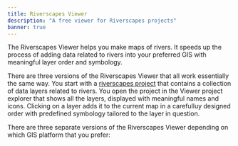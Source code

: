 ```yaml
---
title: Riverscapes Viewer
description: "A free viewer for Riverscapes projects"
banner: true
---
```



<Container maxWidth="xl">

The Riverscapes Viewer helps you make maps of rivers. It speeds up the process of adding data related to rivers into your preferred GIS with meaningful layer order and symbology.

There are three versions of the Riverscapes Viewer that all work essentially the same way. You start with a [riverscapes project](https://riverscapes.net/Tools/Technical_Reference/Documentation_Standards/Riverscapes_Projects/) that contains a collection of data layers related to rivers. You open the project in the Viewer project explorer that shows all the layers, displayed with meaningful names and icons. Clicking on a layer adds it to the current map in a carefulluy designed order with predefined symbology tailored to the layer in question.

There are three separate versions of the Riverscapes Viewer depending on which GIS platform that you prefer:

<Container maxWidth="xl">
    <Grid container spacing={4} sx={{mt: 3}} padding={0}>
      <StoryCard 
        title="Web Viewer"
        image={CardImage}
        description=" No GIS needed! View riverscapes projects online in a browser."
        to="/software-help/help-web" />
      <StoryCard 
        title="QViewer for QGIS"
        image={CardImage}
        description="For desktop GIS users with QGIS"
        to="/software-help/help-qgis"/>
      <StoryCard 
        title="ArcViewer for ArcGIS"
        image={CardImage}
        description="For desktop GIS users with ArcIGS 10.6.1 or higher."
        to="software-help/help-arc/" />
    </Grid>
</Container>
</Container>